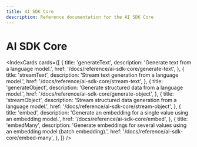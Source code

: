```yaml
---
title: AI SDK Core
description: Reference documentation for the AI SDK Core
---
```


# AI SDK Core

<IndexCards
  cards={[
    {
      title: 'generateText',
      description: 'Generate text from a language model.',
      href: '/docs/reference/ai-sdk-core/generate-text',
    },
    {
      title: 'streamText',
      description: 'Stream text generation from a language model.',
      href: '/docs/reference/ai-sdk-core/stream-text',
    },
    {
      title: 'generateObject',
      description: 'Generate structured data from a language model.',
      href: '/docs/reference/ai-sdk-core/generate-object',
    },
    {
      title: 'streamObject',
      description: 'Stream structured data generation from a language model.',
      href: '/docs/reference/ai-sdk-core/stream-object',
    },
    {
      title: 'embed',
      description:
        'Generate an embedding for a single value using an embedding model.',
      href: '/docs/reference/ai-sdk-core/embed',
    },
    {
      title: 'embedMany',
      description:
        'Generate embeddings for several values using an embedding model (batch embedding).',
      href: '/docs/reference/ai-sdk-core/embed-many',
    },
  ]}
/>
